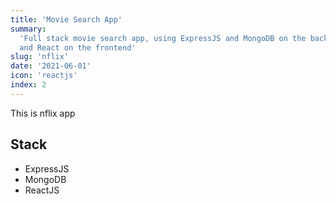 ---
title: 'Movie Search App'
summary:
  'Full stack movie search app, using ExpressJS and MongoDB on the backend
  and React on the frontend'
slug: 'nflix'
date: '2021-06-01'
icon: 'reactjs'
index: 2
---

This is nflix app

## Stack

- ExpressJS
- MongoDB
- ReactJS
